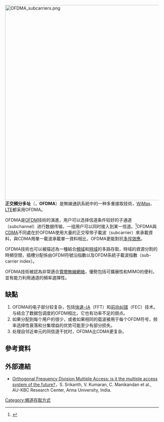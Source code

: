 {{noteTA
|G1=IT
|G2=Communication
}}
[[File:OFDMA_subcarriers.png|640px]]
'''正交頻分多址'''（{{lang-en|Orthogonal Frequency Division Multiple Access}}，'''OFDMA'''）是無線通訊系統中的一种多重接取技術，[[WiMax|WiMax]]、[[LTE|LTE]]都采用OFDMA。

OFDMA是[[OFDM|OFDM]]技術的演進，用户可以选择信道条件较好的子通道（subchannel）进行数据传输，一组用户可以同时接入到某一信道。<ref>{{Cite web|url=https://www.asus.com/tw/support/FAQ/1042759/|title=[Wireless] 什麼是OFDMA？|accessdate=2022-05-14|publisher=[[華碩|華碩]]|date=2020-09-14}}</ref>OFDMA與[[CDMA|CDMA]]不同處在於OFDMA使用大量的正交窄带子載波（subcarrier）來承載資料，與CDMA用單一載波承載單一資料相比，OFDMA更能對抗[[多徑效應|多徑效應]]。

OFDMA技術也可以被描述為一種結合[[頻域|頻域]]和[[時域|時域]]的多路存取，時域的資源分割的時頻空間，插槽分配係由OFDM符號沿指數以及OFDM系統子載波指數（sub-carrier index）。

OFDMA技術被認為非常適合[[寬帶|寬帶]][[無線網絡|無線網絡]]，優勢包括可擴展性和MIMO的便利，並有能力利用通道的頻率選擇性。

== 缺點 ==
# OFDMA的电子部分较复杂，包括[[快速傅里叶变换|快速-{A]]（FFT）和[[前向錯誤更正|前向纠错]]（FEC）技术。与结合了数据包调度的OFDM相比，它也有功率不足的弱点。
#如果分配到每个用户的{{tsl|en|subcarrier|副载波}}很少，或者如果相同的载波被用于每个OFDM符号，频率选择性衰落和分集增益的优势可能至少有部分损失。
#处理自邻近单元的同信道干扰时，OFDMA比CDMA更复杂。

== 參考資料 ==
<references />

== 外部連結 ==
*[https://web.archive.org/web/20110719125037/http://comm.au-kbc.org/Docs/Tutorils/OFDMA_BCW_cv6.pdf Orthogonal Frequency Division Multiple Access: is it the multiple access system of the future?]，S. Srikanth, V. Kumaran, C. Manikandan et al., AU-KBC Research Center, Anna University, India.

{{Channel access methods}}

[[Category:頻道存取方式|Category:頻道存取方式]]